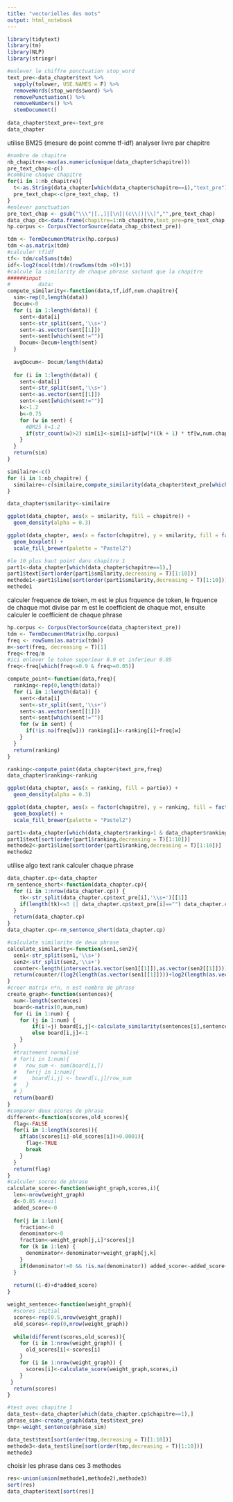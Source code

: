 ---
title: "vectorielles des mots"
output: html_notebook
---

```{r}
library(tidytext)
library(tm)
library(NLP)
library(stringr)
```



```{r}
#enlever le chiffre ponctuation stop_word
text_pre<-data_chapter$text %>% 
  sapply(tolower, USE.NAMES = F) %>% 
  removeWords(stop_words$word) %>% 
  removePunctuation() %>% 
  removeNumbers() %>%
  stemDocument()
  
data_chapter$text_pre<-text_pre
data_chapter
```

utilise BM25 (mesure de point comme tf-idf) analyser livre par chapitre 
```{r}
#nombre de chapitre
nb_chapitre<-max(as.numeric(unique(data_chapter$chapitre)))
pre_text_chap<-c()
#combine chaque chapitre 
for(i in 1:nb_chapitre){
  t<-as.String(data_chapter[which(data_chapter$chapitre==i),"text_pre"])
  pre_text_chap<-c(pre_text_chap, t)
} 
#enlever ponctuation
pre_text_chap <- gsub("\\\"|[.,]|[\n]|(c\\()|\\)","",pre_text_chap)
data_chap_cb<-data.frame(chapitre=1:nb_chapitre,text_pre=pre_text_chap,stringsAsFactors = FALSE)
hp.corpus <- Corpus(VectorSource(data_chap_cb$text_pre))

tdm <- TermDocumentMatrix(hp.corpus)
tdm <-as.matrix(tdm)
#calculer tfidf
tf<- tdm/colSums(tdm)
idf<-log2(ncol(tdm)/(rowSums(tdm >0)+1))
#calcule la similarity de chaque phrase sachant que la chapitre
######input
#         data: 
compute_similarity<-function(data,tf,idf,num.chapitre){
  sim<-rep(0,length(data))
  Docum<-0
  for (i in 1:length(data)) {
    sent<-data[i]
    sent<-str_split(sent,'\\s+')
    sent<-as.vector(sent[[1]])
    sent<-sent[which(sent!="")]
    Docum<-Docum+length(sent)
  }
  
  avgDocum<- Docum/length(data)
  
  for (i in 1:length(data)) {
    sent<-data[i]
    sent<-str_split(sent,'\\s+')
    sent<-as.vector(sent[[1]])
    sent<-sent[which(sent!="")]
    k<-1.2
    b<-0.75
    for (w in sent) {
      #BM25 k=1.2
      if(str_count(w)>2) sim[i]<-sim[i]+idf[w]*((k + 1) * tf[w,num.chapitre]) / (k *(1.0-b+b*(length(sent)/avgDocum)) + tf[w,num.chapitre])
    }
  }
  return(sim)
}

similaire<-c()
for (i in 1:nb_chapitre) {
  similaire<-c(similaire,compute_similarity(data_chapter$text_pre[which(data_chapter$chapitre==i)],tf,idf,i))
}

data_chapter$smilarity<-similaire
```

```{r}
ggplot(data_chapter, aes(x = smilarity, fill = chapitre)) +
  geom_density(alpha = 0.3)

ggplot(data_chapter, aes(x = factor(chapitre), y = smilarity, fill = factor(chapitre))) +
  geom_boxplot() +
  scale_fill_brewer(palette = "Pastel2")

#le 10 plus haut point dans chapitre 1
part1<-data_chapter[which(data_chapter$chapitre==1),]
part1$text[sort(order(part1$smilarity,decreasing = T)[1:10])]
methode1<-part1$line[sort(order(part1$smilarity,decreasing = T)[1:10])]
methode1
```

calculer frequence de token, m est le plus frquence de token, le frquence de chaque mot divise par m est le coefficient de chaque mot, ensuite calculer le coefficient de chaque phrase
```{r}
hp.corpus <- Corpus(VectorSource(data_chapter$text_pre))
tdm <- TermDocumentMatrix(hp.corpus)
freq <- rowSums(as.matrix(tdm))
m<-sort(freq, decreasing = T)[1]
freq<-freq/m
#ici enlever le token superieur 0.9 et inferieur 0.05 
freq<-freq[which(freq<=0.9 & freq>=0.05)]

compute_point<-function(data,freq){
  ranking<-rep(0,length(data))
  for (i in 1:length(data)) {
    sent<-data[i]
    sent<-str_split(sent,'\\s+')
    sent<-as.vector(sent[[1]])
    sent<-sent[which(sent!="")]
    for (w in sent) {
      if(!is.na(freq[w])) ranking[i]<-ranking[i]+freq[w]
    }
  }
  return(ranking)
}

ranking<-compute_point(data_chapter$text_pre,freq)
data_chapter$ranking<-ranking
```

```{r}
ggplot(data_chapter, aes(x = ranking, fill = partie)) +
  geom_density(alpha = 0.3)

ggplot(data_chapter, aes(x = factor(chapitre), y = ranking, fill = factor(chapitre))) +
  geom_boxplot() +
  scale_fill_brewer(palette = "Pastel2")

part1<-data_chapter[which(data_chapter$ranking>1 & data_chapter$ranking<2.5 & data_chapter$chapitre==1),]
part1$text[sort(order(part1$ranking,decreasing = T)[1:10])]
methode2<-part1$line[sort(order(part1$ranking,decreasing = T)[1:10])]
methode2
```

utilise algo text rank calculer chaque phrase 

```{r}
data_chapter.cp<-data_chapter
rm_sentence_short<-function(data_chapter.cp){
  for (i in 1:nrow(data_chapter.cp)) {
    tk<-str_split(data_chapter.cp$text_pre[i],'\\s+')[[1]]
    if(length(tk)<=3 || data_chapter.cp$text_pre[i]=="") data_chapter.cp<-data_chapter.cp[-i,]
  }
  return(data_chapter.cp)
}
data_chapter.cp<-rm_sentence_short(data_chapter.cp)

#calculate similarite de deux phrase
calculate_similarity<-function(sen1,sen2){
  sen1<-str_split(sen1,'\\s+')
  sen2<-str_split(sen2,'\\s+')
  counter<-length(intersect(as.vector(sen1[[1]]),as.vector(sen2[[1]])))
  return(counter/(log2(length(as.vector(sen1[[1]])))+log2(length(as.vector(sen2[[1]])))))
}
#creer matrix n*n, n est nombre de phrase
create_graph<-function(sentences){
  num<-length(sentences)
  board<-matrix(0,num,num)
  for (i in 1:num) {
    for (j in 1:num) {
        if(i!=j) board[i,j]<-calculate_similarity(sentences[i],sentences[j])
        else board[i,j]<-1
    }
  }
  #traitement normalisé
  # for(i in 1:num){
  #   row_sum <- sum(board[i,])
  #   for(j in 1:num){
  #     board[i,j] <- board[i,j]/row_sum
  #   }
  # }
  return(board)
}
#comparer deux scores de phrase
different<-function(scores,old_scores){
  flag<-FALSE
  for(i in 1:length(scores)){
    if(abs(scores[i]-old_scores[i])>0.0001){
      flag<-TRUE
      break
    }
  }
  return(flag)
}
#calculer socres de phrase
calculate_score<-function(weight_graph,scores,i){
  len<-nrow(weight_graph)
  d<-0.85 #seuil
  added_score<-0
  
  for(j in 1:len){
    fraction<-0
    denominator<-0
    fraction<-weight_graph[j,i]*scores[j]
    for (k in 1:len) {
      denominator<-denominator+weight_graph[j,k]
    }
    if(denominator!=0 && !is.na(denominator)) added_score<-added_score+ fraction/denominator
  }
  
  return((1-d)+d*added_score)
}

weight_sentence<-function(weight_graph){
  #scores initial
  scores<-rep(0.5,nrow(weight_graph))
  old_scores<-rep(0,nrow(weight_graph))
  
  while(different(scores,old_scores)){
    for (i in 1:nrow(weight_graph)) {
      old_scores[i]<-scores[i]
    }
    for (i in 1:nrow(weight_graph)) {
      scores[i]<-calculate_score(weight_graph,scores,i)
    }
 } 
  return(scores)
}

```

```{r}
#test avec chapitre 1
data_test<-data_chapter[which(data_chapter.cp$chapitre==1),]
phrase_sim<-create_graph(data_test$text_pre)
tmp<-weight_sentence(phrase_sim)
```

```{r}
data_test$text[sort(order(tmp,decreasing = T)[1:10])]
methode3<-data_test$line[sort(order(tmp,decreasing = T)[1:10])]
methode3
```

choisir les phrase dans ces 3 methodes
```{r}
res<-union(union(methode1,methode2),methode3)
sort(res)
data_chapter$text[sort(res)]
```

